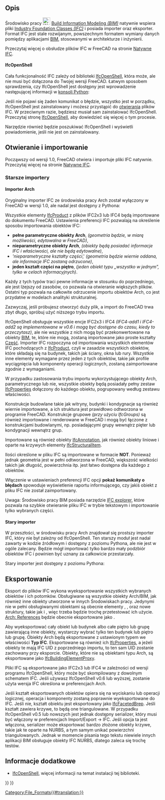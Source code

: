 <languages/>

{{Docnav/pl
|[[Native_IFC/pl|Natywne IFC]]
|[[Arch_DAE/pl|DAE]]|
|[[BIM_Workbench/pl|Środowisko pracy BIM]]
|IconL=
|IconR=
|IconC=Workbench_BIM.svg
}}

{{TOCright}}

<span id="Description"></span>
==Opis==

Środowisko pracy [[File:Workbench_BIM.svg|24px]] [[BIM_Workbench/pl|Build Information Modeling ''(BIM)'']] natywnie wspiera pliki [https://en.wikipedia.org/wiki/Industry_Foundation_Classes Industry Foundation Classes ''(IFC)''] i posiada importer oraz eksporter. Format IFC jest stale rozwijanym, powszechnym formatem wymiany danych pomiędzy aplikacjami [https://en.wikipedia.org/wiki/Building_Information_Modeling BIM], stosowanymi w architekturze i inżynierii.

Przeczytaj więcej o obsłudze plików IFC w FreeCAD na stronie [[Native_IFC/pl|Natywne IFC]].

==== IfcOpenShell ====

Cała funkcjonalność IFC zależy od biblioteki [http://ifcopenshell.org IfcOpenShell], która może, ale nie musi być dołączona do Twojej wersji FreeCAD. Łatwym sposobem sprawdzenia, czy IfcOpenShell jest dostępny jest wprowadzenie następującej informacji w [[Python_console|konsoli Python]]:

{{Code|code=
import ifcopenshell
}}

Jeśli nie pojawi się żaden komunikat o błędzie, wszystko jest w porządku, IfcOpenShell jest zainstalowany i możesz przystąpić do [[Std_Open/pl|otwierania]] plików IFC. W przeciwnym razie, będziesz musiał sam zainstalować IfcOpenShell. Przeczytaj stronę [[IfcOpenShell/pl|IfcOpenShell]], aby dowiedzieć się więcej o tym procesie.

{{Emphasis|Uwaga:}} Narzędzie {{Button|[[File:BIM_Setup.svg|16px]] [[BIM Setup|BIM Setup]]}} również będzie poszukiwać IfcOpenShell i wyświetli powiadomienie, jeśli nie jest on zainstalowany.

<span id="Opening_and_Importing"></span>
==Otwieranie i importowanie==

Począwszy od wersji 1.0, FreeCAD otwiera i importuje pliki IFC natywnie. Przeczytaj więcej na stronie [[Native_IFC/pl|Natywne IFC]].

<span id="Older_importers"></span>
=== Starsze importery ===

<span id="The_Arch_importer"></span>
==== Importer Arch ====

Oryginalny importer IFC ze środowiska pracy Arch został wyłączony w FreeCAD w wersji 1.0, ale nadal jest dostępny z Pythona:

{{Code|code=
from importers import importIFC
importIFC.open("C:\\Path\\To\\My\\File.ifc")
}}

Wszystkie elementy [https://www.buildingsmart-tech.org/ifc/IFC4/Add1/html/schema/ifckernel/lexical/ifcproduct.htm IfcProduct] z plików IFC2x3 lub IFC4 będą importowane do dokumentu FreeCAD. Ustawienia preferencji IFC pozwalają na określenie sposobu importowania obiektów IFC: 
* '''pełne parametryczne obiekty Arch''', ''(geometria będzie, w miarę możliwości, edytowalna w FreeCAD)'', 
* '''nieparametryczne obiekty Arch''', ''(obiekty będą posiadać informacje IFC i właściwości, ale nie będą edytowalne)'', 
* '''nieparametryczne kształty części'',' ''(geometria będzie wiernie oddana, ale informacje IFC zostaną odrzucone)'', 
* '''jeden kształt części na piętro''', ''(jeden obiekt typu „wszystko w jednym”, tylko w celach informacyjnych)''.

Każdy z tych typów traci pewne informacje w stosunku do poprzedniego, ale jest lżejszy od zasobów, co pozwala na otwieranie większych plików. Ostatni typ pozwala na całkowite odrzucenie importu obiektów Arch, co jest przydatne w modelach analityki strukturalnej. 

Zazwyczaj, jeśli próbujesz otworzyć duży plik, a import do FreeCAD trwa zbyt długo, spróbuj użyć niższego trybu importu.

IfcOpenShell obsługuje wszystkie encje IFC2x3 i IFC4 ''(IFC4-add1 i IFC4-add2 są implementowane w v0.6 i mogą być dostępne do czasu, kiedy to przeczytasz)'', ale nie wszystkie z nich mogą być przekonwertowane na obiekty [[BIM_Workbench/pl|BIM]], te, które nie mogą, zostaną importowane jako proste kształty [[Part_Workbench/pl|Część]]. Importer IFC rozpoczyna od importowania wszystkich elementów IFC pochodzących z [https://standards.buildingsmart.org/IFC/RELEASE/IFC2x3/TC1/HTML/ifckernel/lexical/ifcproduct.htm IfcProduct], czyli w zasadzie wszystkich obiektów, które składają się na budynek, takich jak ściany, okna lub rury. Wszystkie inne elementy wymagane przez jeden z tych obiektów, takie jak profile wyciągnięcia lub komponenty operacji logicznych, zostaną zaimportowane zgodnie z wymaganiami.

W przypadku zastosowania trybu importu wykorzystującego obiekty Arch, parametrycznego lub nie, wszystkie obiekty będą posiadały pełny zestaw [https://www.buildingsmart-tech.org/ifc/IFC4/Add1/html/schema/ifcpropertyresource/lexical/ifcproperty.htm IfcProperties] dołączony do każdego obiektu, pogrupowany według zestawu właściwości.

Konstrukcje budowlane takie jak witryny, budynki i kondygnacje są również wiernie importowane, a ich struktura jest prawidłowo odtworzona w programie FreeCAD. Konstrukcje grupowe ''(przy użyciu IfcGroups)'' są również importowane i renderowane w FreeCAD i mogą być łączone z konstrukcjami budowlanymi, np. posiadającymi grupy wewnątrz pięter lub kondygnacji wewnątrz grup.

Importowane są również obiekty [https://www.buildingsmart-tech.org/ifc/IFC4/Add1/html/schema/ifcproductextension/lexical/ifcannotation.htm IfcAnnotation], jak również obiekty liniowe i oparte na krzywych elementy [https://www.buildingsmart-tech.org/ifc/IFC4/Add1/html/schema/ifcstructuralanalysisdomain/lexical/ifcstructuralitem.htm IfcStructuralItem].

Ilości określone w pliku IFC są importowane w formacie '''NOT'''. Ponieważ jednak geometria jest w pełni odtworzona w FreeCAD, większość wielkości takich jak długość, powierzchnia itp. jest łatwo dostępna dla każdego z obiektów.

Włączenie w ustawieniach preferencji IFC opcji '''pokaż komunikaty o błędach''' spowoduje wyświetlenie raportu informującego, czy jakiś obiekt z pliku IFC nie został zaimportowany.

Uwaga: Środowisko pracy BIM posiada narzędzie [[BIM_IfcExplorer|IFC explorer]], które pozwala na szybkie otwieranie pliku IFC w trybie tekstowym i importowanie tylko wybranych części.

<span id="The_legacy_importer"></span>
==== Stary importer ====

W przeszłości, w środowisku pracy Arch znajdował się prostszy importer IFC, który nie był zależny od IfcOpenShell. Ten starszy moduł jest nadal zawarty w kodzie źródłowym i dostępny z poziomu Pythona, ale nie jest w ogóle zalecany. Będzie mógł importować tylko bardzo mały podzbiór obiektów IFC i powinien być uznany za całkowicie przestarzały.

Stary importer jest dostępny z poziomu Pythona:

{{Code|code=
from importers import importIFClegacy
importIFClegacy.open("C:\\Path\\To\\My\\File.ifc")
}}

<span id="Exporting"></span>
==Eksportowanie==

Eksport do plików IFC wykona wyeksportowanie wszystkich wybranych obiektów i ich potomków. Obsługiwane są wszystkie obiekty Arch/BIM, jak również inne obiekty utworzone w innych Środowiskach pracy. Jedynymi nie w pełni obsługiwanymi obiektami są obecnie elementy
{{Button|[[File:PartDesign_Body.svg|16px]] [[PartDesign_Body|PartDesign Bodies]]}}, {{Button|[[File:Std_Part.svg|16px]] [[Std_Part|Std Parts]]}}, oraz nowe struktury, takie jak {{Button|[[File:Link.svg|16px]] [[Std_LinkMake|App: Links]]}} i {{Button|[[File:LinkGroup.svg|16px]] LinkGroups}}, więc trzeba będzie trochę przetestować ich użycie. [[Arch_Reference|Arch: References]] będzie obecnie eksportowane jako {{incode|IfcBuildingElementProxies}}.

Aby wyeksportować cały obiekt lub budynek albo całe piętro lub grupę zawierającą inne obiekty, wystarczy wybrać tylko ten budynek lub piętro lub grupę. Obiekty Arch będą eksportowane z ustawionym typem we właściwości '''Typ IFC'''. Eksportowane są również ich [https://www.buildingsmart-tech.org/ifc/IFC4/Add1/html/schema/ifcpropertyresource/lexical/ifcproperty.htm IfcProperties], a jeżeli obiekty te mają IFC UID z poprzedniego importu, to ten sam UID zostanie zachowany przy eksporcie. Obiekty, które nie są obiektami typu Arch, są eksportowane jako [https://www.buildingsmart-tech.org/ifc/IFC4/Add1/html/schema/ifcsharedbldgelements/lexical/ifcbuildingelementproxy.htm IfcBuildingElementProxy].

Pliki IFC są eksportowane jako IFC2x3 lub IFC4 w zależności od wersji programu IfcOpenShell, który może być skompilowany z dowolnym schematem IFC. Jeśli używasz IfcOpenShell v0.6 lub wyższej, zostanie użyta wersja IFC określona w preferencjach Arch.

Jeśli kształt eksportowanych obiektów opiera się na wyciskaniu lub operacji logicznej, operacja i komponenty zostaną poprawnie wyeksportowane do IFC. Jeśli nie, kształt obiektu jest eksportowany jako [https://www.buildingsmart-tech.org/ifc/IFC4x1/html/schema/ifcgeometricmodelresource/lexical/ifcfacetedbrep.htm IfcFacetedBrep]. Jeśli kształt zawiera krzywe, to będą one triangulowane. W przypadku IfcOpenShell v0.5 lub nowszych jest jednak dostępny serializer, który musi być włączony w preferencjach Import/Export → IFC. Jeśli opcja ta jest włączona, serializer może eksportować bardzo złożone obiekty krzywe, takie jak te oparte na NURBS, a tym samym unikać powierzchni triangulowanych. Jednak w momencie pisania tego tekstu niewiele innych aplikacji BIM obsługuje obiekty IFC NURBS, dlatego zaleca się trochę testów.

<span id="Further_information"></span>
==Informacje dodatkowe==

* [[IfcOpenShell|IfcOpenShell]], więcej informacji na temat instalacji tej biblioteki.


{{Docnav/pl
|[[Native_IFC/pl|Natywne IFC]]
|[[Arch_DAE/pl|DAE]]|
|[[BIM_Workbench/pl|Środowisko pracy BIM]]
|IconL=
|IconR=
|IconC=Workbench_BIM.svg
}}

{{BIM_Tools_navi{{#translation:}}}}
{{Userdocnavi{{#translation:}}}}
[[Category:File_Formats{{#translation:}}]]